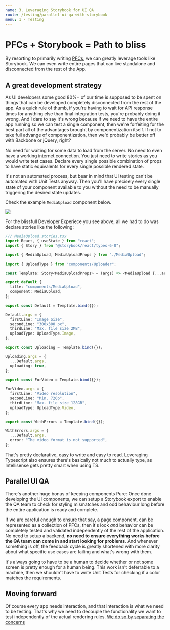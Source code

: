 ```yaml
---
name: 3. Leveraging Storybook for UI QA
route: /testing/parallel-ui-qa-with-storybook
menu: 1 - Testing
---
```



# PFCs + Storybook = Path to bliss

By resorting to primarily writing [PFCs](/testing/pfcs-for-ui-sanity), we can greatly leverage tools like Storybook. We can even write entire pages that can live standalone and disconnected from the rest of the App.

## A great development strategy

As UI developers some good 80%+ of our time is supposed to be spent on things that can be developed completely disconnected from the rest of the app. As a quick rule of thumb, if you're having to wait for API response times for anything else than final integration tests, you're probably doing it wrong. And I dare to say it's wrong because if we need to have the entire app running so we can test a single component, then we're forfeiting for the best part all of the advantages brought by componentization itself. If not to take full advange of componentization, then we'd probably be better off with Backbone or jQuery, right?

No need for waiting for some data to load from the server. No need to even have a working internet connection. You just need to write stories as you would write test cases. Declare every single possible combination of props to have static equivalents for every single possible rendered state.

It's not an automated process, but bear in mind that UI testing can't be automated with Unit Tests anyway. Then you'll have precisely every single state of your component available to you without the need to be manually triggering the desired state updates.

Check the example `MediaUpload` component below.

<img src={storybookDemo} />

For the blissfull Developer Experiece you see above, all we had to do was declare stories like the following:

```typescript
/// MediaUpload.stories.tsx
import React, { useState } from "react";
import { Story } from "@storybook/react/types-6-0";

import { MediaUpload, MediaUploadProps } from "./MediaUpload";

import { UploadType } from "components/Uploader";

const Template: Story<MediaUploadProps> = (args) => <MediaUpload {...args} />;

export default {
  title: "components/MediaUpload",
  component: MediaUpload,
};

export const Default = Template.bind({});

Default.args = {
  firstLine: "Image Size",
  secondLine: "300x300 px",
  thirdLine: "Max. file size 2MB",
  uploadType: UploadType.Image,
};

export const Uploading = Template.bind({});

Uploading.args = {
  ...Default.args,
  uploading: true,
};

export const ForVideo = Template.bind({});

ForVideo.args = {
  firstLine: "Video resolution",
  secondLine: "Min. 720p",
  thirdLine: "Max. file size 128GB",
  uploadType: UploadType.Video,
};

export const WithErrors = Template.bind({});

WithErrors.args = {
  ...Default.args,
  error: "The video format is not supported",
};
```

That's pretty declarative, easy to write and easy to read. Leveraging Typescript also ensures there's basically not much to actually type, as Intellisense gets pretty smart when using TS.

## Parallel UI QA

There's another huge bonus of keeping components Pure: Once done developing the UI components, we can setup a Storybook export to enable the QA team to check for styling mismatches and odd behaviour long before the entire application is ready and complete.

If we are careful enough to ensure that say, a page component, can be represented as a collection of PFCs, then it's look _and_ behavior can be completely tested and validated independently of the rest of the application. No need to setup a backend, **no need to ensure everything works before the QA team can come in and start looking for problems**. And whenever something is off, the feedback cycle is greatly shortened with more clarity about what specific use cases are failing and what's wrong with them.

It's always going to have to be a human to decide whether or not some screen is pretty enough for a human being. This work isn't deferrable to a machine, then we shouldn't have to write Unit Tests for checking if a color matches the requirements.

## Moving forward

Of course every app needs interaction, and that interaction is what we need to be testing. That's why we need to decouple the functionality we want to test independently of the actual rendering rules. [We do so by separating the concerns](/testing/separating-concerns-with-hooks)

